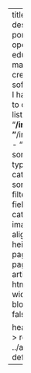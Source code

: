 ---
title: "Projects"
description: |
  This porfolio includes openly available educational material I have created, along with software and tools I have contributed to or designed.
listing: 
  contents:
    - "**/index.qmd"
    - "**/index.markdown"
    - "**/index.md"
  sort: "date desc"
  type: grid
  categories: false 
  sort-ui: false
  filter-ui: false
  fields: [title, categories, date, image]
  image-align: left
  image-height: "200"
  page-size: 9
page-layout: article
format: 
  html: 
    grid:
      margin-width: 0px
title-block-banner: false

header-includes: >
  <link rel="stylesheet" href="../assets/listing-default.css">
resources:
  - ../assets/listing-default.css
---